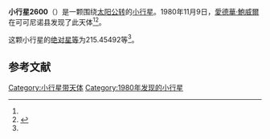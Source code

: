 {{Infobox planet
| bgcolour = #FFFFC0
| name = 2600 Lumme
| symbol = 
| image = 
| caption = 
| discovery = yes
| discovery_ref = 
| discoverer = [[愛德華·鮑威爾|愛德華·鮑威爾]]
| discovery_site = [[可可尼诺县|可可尼诺县]] 
| discovered = 1980年11月9日
| designations = yes
| mp_name = 
| named_after = 
| alt_names = 1980 VP/ 1951 EC1 / 1975 VH5
| mp_category = [[主带小行星|主带小行星]]
| orbit_ref = <ref name="a">[http://ssd.jpl.nasa.gov/sbdb.cgi?sstr=2600 2600 Lumme] {{Wayback|url=http://ssd.jpl.nasa.gov/sbdb.cgi?sstr=2600 |date=20200820014341 }}，小行星數據庫瀏覽器（JPL Small-Body Database Browser）－[[美国国家航空航天局|美国国家航空航天局]]喷气推进实验室</ref>
| epoch = 2456400.5 (2013年4月18日更新)
| aphelion = {{convert|3.2877836|AU|km|3|abbr=on|lk=out}}
| perihelion = {{convert|2.7428358|AU|km|3|abbr=on}}
| semimajor = {{convert|3.0153097|AU|km|3|abbr=on}}
| eccentricity = 0.0903635
| period = 1912.477385 [[日|日]]<br />5.24[[儒略年|儒略年]]
| avg_speed = 
| inclination = 11.72511
| asc_node = 95.40672
| mean_anomaly = 
| arg_peri = 215.45492
| satellites = 
| physical_characteristics = yes
| dimensions = 
| mass = 
| density = 
| surface_grav = 
| escape_velocity = 
| sidereal_day = 
| axial_tilt = 
| pole_ecliptic_lat = 
| pole_ecliptic_lon = 
| albedo = 
| temperatures= 
| temp_name1 = 
| mean_temp_1 = 
| max_temp_1 = 
| temp_name2 = 
| max_temp_2 = 
| spectral_type = 
| abs_magnitude = 215.45492
}}

'''小行星2600'''（{{lang-en|2600 Lumme}}）是一颗围绕[[太阳|太阳]][[公转|公转]]的[[小行星|小行星]]。1980年11月9日，[[愛德華·鮑威爾|愛德華·鮑威爾]]在可可尼诺县发现了此天体<ref name="a" /><ref>{{cite news|title=小行星列表|url=http://cfa-www.harvard.edu/iau/lists/NumberedMPs.txt|accessdate=2013-07-08|newspaper=哈佛大学|archive-date=2008-05-17|archive-url=https://web.archive.org/web/20080517010638/http://cfa-www.harvard.edu/iau/lists/NumberedMPs.txt|dead-url=no}}</ref>。

这颗小行星的[[绝对星等|绝对星等]]为215.45492等<ref name="a" />。

==参考文献==
{{reflist}}
{{Minor Planet Number|[[小行星2599|小行星2599]]|[[小行星2601|小行星2601]]}}

{{小天体}}

[[Category:小行星带天体|Category:小行星带天体]]
[[Category:1980年发现的小行星|Category:1980年发现的小行星]]

{{asteroid-stub}}